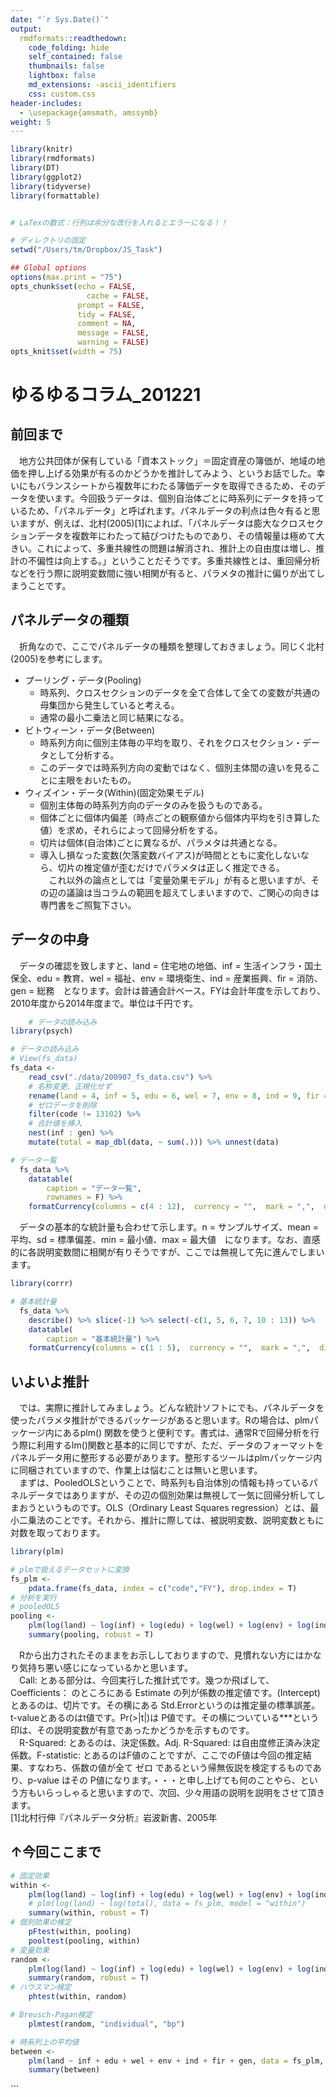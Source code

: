 ```yaml
---
date: "`r Sys.Date()`"
output:
  rmdformats::readthedown:
    code_folding: hide
    self_contained: false
    thumbnails: false
    lightbox: false
    md_extensions: -ascii_identifiers
    css: custom.css
header-includes:
  - \usepackage{amsmath, amssymb}
weight: 5
---
```



```r
library(knitr)
library(rmdformats)
library(DT)
library(ggplot2)
library(tidyverse)
library(formattable)


# LaTexの数式：行列は余分な改行を入れるとエラーになる！！

# ディレクトリの固定
setwd("/Users/tm/Dropbox/JS_Task")

## Global options
options(max.print = "75")
opts_chunk$set(echo = FALSE,
	             cache = FALSE,
               prompt = FALSE,
               tidy = FALSE,
               comment = NA,
               message = FALSE,
               warning = FALSE)
opts_knit$set(width = 75)
```

# ゆるゆるコラム_201221
## 前回まで
\　地方公共団体が保有している「資本ストック」＝固定資産の簿価が、地域の地価を押し上げる効果が有るのかどうかを推計してみよう、というお話でした。幸いにもバランスシートから複数年にわたる簿価データを取得できるため、そのデータを使います。今回扱うデータは、個別自治体ごとに時系列にデータを持っているため、「パネルデータ」と呼ばれます。パネルデータの利点は色々有ると思いますが、例えば、北村(2005)[1]によれば、「パネルデータは膨大なクロスセクションデータを複数年にわたって結びつけたものであり、その情報量は極めて大きい。これによって、多重共線性の問題は解消され、推計上の自由度は増し、推計の不偏性は向上する。」ということだそうです。多重共線性とは、重回帰分析などを行う際に説明変数間に強い相関が有ると、パラメタの推計に偏りが出てしまうことです。  

## パネルデータの種類  
\　折角なので、ここでパネルデータの種類を整理しておきましょう。同じく北村(2005)を参考にします。  

- プーリング・データ(Pooling)
    - 時系列、クロスセクションのデータを全て合体して全ての変数が共通の母集団から発生していると考える。  
    - 通常の最小二乗法と同じ結果になる。  
- ビトウィーン・データ(Between)  
    - 時系列方向に個別主体毎の平均を取り、それをクロスセクション・データとして分析する。  
    - このデータでは時系列方向の変動ではなく、個別主体間の違いを見ることに主眼をおいたもの。  
- ウィズイン・データ(Within)(固定効果モデル)  
    - 個別主体毎の時系列方向のデータのみを扱うものである。  
    - 個体ごとに個体内偏差（時点ごとの観察値から個体内平均を引き算した値）を求め，それらによって回帰分析をする。  
  - 切片は個体(自治体)ごとに異なるが、パラメタは共通となる。  
  - 導入し損なった変数(欠落変数バイアス)が時間とともに変化しないなら、切片の推定値が歪むだけでパラメタは正しく推定できる。  
　これ以外の論点としては「変量効果モデル」が有ると思いますが、その辺の議論は当コラムの範囲を超えてしまいますので、ご関心の向きは専門書をご照覧下さい。  

## データの中身
　データの確認を致しますと、land = 住宅地の地価、inf = 生活インフラ・国土保全、edu = 教育、wel = 福祉、env = 環境衛生、ind = 産業振興、fir = 消防、gen = 総務　となります。会計は普通会計ベース。FYは会計年度を示しており、2010年度から2014年度まで。単位は千円です。  

```r
    # データの読み込み
library(psych)

# データの読み込み
# View(fs_data)
fs_data <-    
    read_csv("./data/200907_fs_data.csv") %>%
    # 名称変更、正規化せず
    rename(land = 4, inf = 5, edu = 6, wel = 7, env = 8, ind = 9, fir = 10 ,gen = 11) %>%
    # ゼロデータを削除
    filter(code != 13102) %>%
    # 合計値を挿入
    nest(inf : gen) %>%
    mutate(total = map_dbl(data, ~ sum(.))) %>% unnest(data)

# データ一覧    
  fs_data %>%
    datatable(
    	caption = "データ一覧",
    	rownames = F) %>%
    formatCurrency(columns = c(4 : 12),  currency = "",  mark = ",",  digits = 0)
```

　データの基本的な統計量も合わせて示します。n = サンプルサイズ、mean = 平均、sd = 標準偏差、min = 最小値、max = 最大値　になります。なお、直感的に各説明変数間に相関が有りそうですが、ここでは無視して先に進んでしまいます。

```r
library(corrr)

# 基本統計量
  fs_data %>%
    describe() %>% slice(-1) %>% select(-c(1, 5, 6, 7, 10 : 13)) %>%
    datatable(
    	caption = "基本統計量") %>%
    formatCurrency(columns = c(1 : 5),  currency = "",  mark = ",",  digits = 0)
```

## いよいよ推計
　では、実際に推計してみましょう。どんな統計ソフトにでも、パネルデータを使ったパラメタ推計ができるパッケージがあると思います。Rの場合は、plmパッケージ内にあるplm() 関数を使うと便利です。書式は、通常Rで回帰分析を行う際に利用するlm()関数と基本的に同じですが、ただ、データのフォーマットをパネルデータ用に整形する必要があります。整形するツールはplmパッケージ内に同梱されていますので、作業上は悩むことは無いと思います。  
　まずは、PooledOLSということで、時系列も自治体別の情報も持っているパネルデータではありますが、その辺の個別効果は無視して一気に回帰分析してしまおうというものです。OLS（Ordinary Least Squares regression）とは、最小二乗法のことです。それから、推計に際しては、被説明変数、説明変数ともに対数を取っております。  

```r
library(plm)

# plmで扱えるデータセットに変換
fs_plm <-
    pdata.frame(fs_data, index = c("code","FY"), drop.index = T)  
# 分析を実行
# pooledOLS  
pooling <-
    plm(log(land) ~ log(inf) + log(edu) + log(wel) + log(env) + log(ind) + log(fir) + log(gen), data = fs_plm, model = "pooling")
    summary(pooling, robust = T)    
```

　Rから出力されたそのままをお示ししておりますので、見慣れない方にはかなり気持ち悪い感じになっているかと思います。  
　Call: とある部分は、今回実行した推計式です。幾つか飛ばして、Coefficients： のところにある Estimate の列が係数の推定値です。(Intercept)とあるのは、切片です。その横にある Std.Errorというのは推定量の標準誤差。 t-valueとあるのはt値です。Pr(>|t|)は P値です。その横についている***という印は、その説明変数が有意であったかどうかを示すものです。    
　R-Squared: とあるのは、決定係数。Adj. R-Squared: は自由度修正済み決定係数。F-statistic: とあるのはF値のことですが、ここでのF値は今回の推定結果、すなわち、係数の値が全て ゼロ であるという帰無仮説を検定するものであり、p-value はその P値になります。・・・と申し上げても何のことやら、という方もいらっしゃると思いますので、次回、少々用語の説明を説明をさせて頂きます。  
[1]北村行伸『パネルデータ分析』岩波新書、2005年

## ↑今回ここまで

```r
# 固定効果
within <-
    plm(log(land) ~ log(inf) + log(edu) + log(wel) + log(env) + log(ind) + log(fir) + log(gen), data = fs_plm, model = "within")
    # plm(log(land) ~ log(total), data = fs_plm, model = "within")
    summary(within, robust = T)    
# 個別効果の検定
    pFtest(within, pooling)
    pooltest(pooling, within)
# 変量効果
random <-
    plm(log(land) ~ log(inf) + log(edu) + log(wel) + log(env) + log(ind) + log(fir) + log(gen), data = fs_plm, model = "random")
    summary(random, robust = T)
# ハウスマン検定
    phtest(within, random)

# Breusch-Pagan検定
    plmtest(random, "individual", "bp")  

# 時系列上の平均値
between <-    
    plm(land ~ inf + edu + wel + env + ind + fir + gen, data = fs_plm, model = "between", effect = "individual")
    summary(between)

```


```

